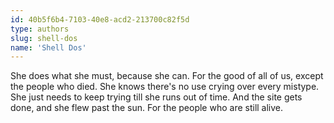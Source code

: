 ```yaml
---
id: 40b5f6b4-7103-40e8-acd2-213700c82f5d
type: authors
slug: shell-dos
name: 'Shell Dos'
---
```


She does what she must, because she can. For the good of all of us, except the people who died. She knows there's no use crying over every mistype. She just needs to keep trying till she runs out of time. And the site gets done, and she flew past the sun. For the people who are still alive.

